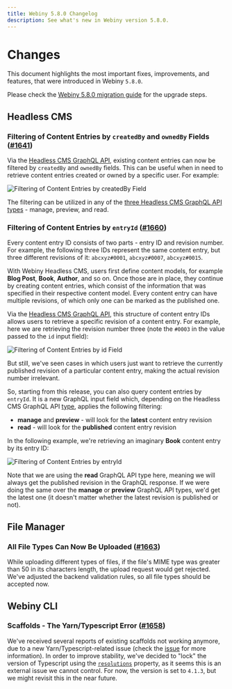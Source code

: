 ```yaml
---
title: Webiny 5.8.0 Changelog
description: See what's new in Webiny version 5.8.0.
---
```



# Changes

This document highlights the most important fixes, improvements, and features, that were introduced in Webiny `5.8.0`.

<Alert type="info" title="How To Upgrade?">

Please check the [Webiny 5.8.0 migration guide](/docs/release-notes/5.8.0/upgrade-guide) for the upgrade steps.

</Alert>

## Headless CMS

### Filtering of Content Entries by `createdBy` and `ownedBy` Fields ([#1641](https://github.com/webiny/webiny-js/issues/1641))

Via the [Headless CMS GraphQL API](/docs/key-topics/webiny-applications/headless-cms/graphql-api), existing content entries can now be filtered by `createdBy` and `ownedBy` fields. This can be useful when in need to retrieve content entries created or owned by a specific user. For example:

![Filtering of Content Entries by createdBy Field](./createdBy.png)

The filtering can be utilized in any of the [three Headless CMS GraphQL API types](/docs/key-topics/webiny-applications/headless-cms/graphql-api#graphql-api-types) - manage, preview, and read.

### Filtering of Content Entries by `entryId` ([#1660](https://github.com/webiny/webiny-js/pull/1660))

Every content entry ID consists of two parts - entry ID and revision number. For example, the following three IDs represent the same content entry, but three different revisions of it: `abcxyz#0001`, `abcxyz#0007`, `abcxyz#0015`.

<Alert type="info">

With Webiny Headless CMS, users first define content models, for example **Blog Post**, **Book**, **Author**, and so on. Once those are in place, they continue by creating content entries, which consist of the information that was specified in their respective content model. Every content entry can have multiple revisions, of which only one can be marked as the published one.

</Alert>

Via the [Headless CMS GraphQL API](/docs/key-topics/webiny-applications/headless-cms/graphql-api), this structure of content entry IDs allows users to retrieve a specific revision of a content entry. For example, here we are retrieving the revision number three (note the `#0003` in the value passed to the `id` input field):

![Filtering of Content Entries by id Field](./retrieveById.png)

But still, we've seen cases in which users just want to retrieve the currently published revision of a particular content entry, making the actual revision number irrelevant.

So, starting from this release, you can also query content entries by `entryId`. It is a new GraphQL input field which, depending on the Headless CMS GraphQL API [type](/docs/key-topics/webiny-applications/headless-cms/graphql-api#graphql-api-types), applies the following filtering:

- **manage** and **preview** - will look for the **latest** content entry revision
- **read** - will look for the **published** content entry revision

In the following example, we're retrieving an imaginary **Book** content entry by its entry ID:

![Filtering of Content Entries by entryId](./entryId.png)

Note that we are using the **read** GraphQL API type here, meaning we will always get the published revision in the GraphQL response. If we were doing the same over the **manage** or **preview** GraphQL API types, we'd get the latest one (it doesn't matter whether the latest revision is published or not).

## File Manager

### All File Types Can Now Be Uploaded ([#1663](https://github.com/webiny/webiny-js/pull/1663))

While uploading different types of files, if the file's MIME type was greater than 50 in its characters length, the upload request would get rejected. We've adjusted the backend validation rules, so all file types should be accepted now.

## Webiny CLI

### Scaffolds - The Yarn/Typescript Error ([#1658](https://github.com/webiny/webiny-js/issues/1658))

We've received several reports of existing scaffolds not working anymore, due to a new Yarn/Typescript-related issue (check the [issue](https://github.com/webiny/webiny-js/issues/1658) for more information). In order to improve stability, we've decided to "lock" the version of Typescript using the [`resolutions`](https://yarnpkg.com/configuration/manifest/#resolutions) property, as it seems this is an external issue we cannot control. For now, the version is set to `4.1.3`, but we might revisit this in the near future.
